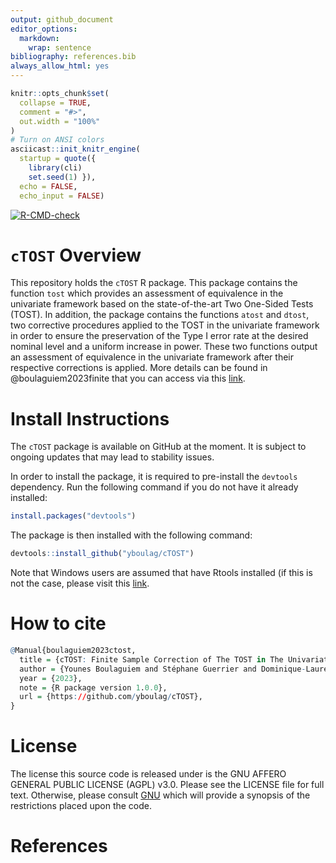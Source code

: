 ```yaml
---
output: github_document
editor_options:
  markdown:
    wrap: sentence
bibliography: references.bib
always_allow_html: yes
---
```


<!-- README.md is generated from README.Rmd. Please edit this file -->

```r
knitr::opts_chunk$set(
  collapse = TRUE,
  comment = "#>",
  out.width = "100%"
)
# Turn on ANSI colors
asciicast::init_knitr_engine(
  startup = quote({
    library(cli)
    set.seed(1) }),
  echo = FALSE,
  echo_input = FALSE)
```
 
<!-- badges: start -->
[![R-CMD-check](https://github.com/yboulag/cTOST/actions/workflows/R-CMD-check.yaml/badge.svg)](https://github.com/yboulag/cTOST/actions/workflows/R-CMD-check.yaml)
<!-- badges: end -->

# `cTOST` Overview

This repository holds the `cTOST` R package. This package contains the function `tost` which provides an assessment of equivalence in the univariate framework based on the state-of-the-art Two One-Sided Tests (TOST). In addition, the package contains the functions `atost` and `dtost`, two corrective procedures applied to the TOST in the univariate framework in order to ensure the preservation of the Type I error rate at the desired nominal level and a uniform increase in power. These two functions output an assessment of equivalence in the univariate framework after their respective corrections is applied. More details can be found in @boulaguiem2023finite that you can access via this [link](https://www.biorxiv.org/content/10.1101/2023.03.11.532179v3).

# Install Instructions

The `cTOST` package is available on GitHub at the moment. It is subject to ongoing updates that may lead to stability issues.  

In order to install the package, it is required to pre-install the `devtools` dependency. Run the following command if you do not have it already installed:
```r
install.packages("devtools")
```
The package is then installed with the following command: 
```r
devtools::install_github("yboulag/cTOST")
```
Note that Windows users are assumed that have Rtools installed (if this is not the case, please visit this [link](https://cran.r-project.org/bin/windows/Rtools/).

# How to cite

```r
@Manual{boulaguiem2023ctost,
  title = {cTOST: Finite Sample Correction of The TOST in The Univariate Framework},
  author = {Younes Boulaguiem and Stéphane Guerrier and Dominique-Laurent Couturier},
  year = {2023},
  note = {R package version 1.0.0},
  url = {https://github.com/yboulag/cTOST},
}
```

# License

The license this source code is released under is the GNU AFFERO GENERAL PUBLIC LICENSE (AGPL) v3.0. Please see the LICENSE file for full text. Otherwise, please consult [GNU](https://www.gnu.org/licenses/agpl-3.0.en.html) which will provide a synopsis of the restrictions placed upon the code.

# References









